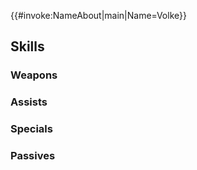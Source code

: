 {{#invoke:NameAbout|main|Name=Volke}}{{HeroPage Tabs}}
{{Hero Infobox
|Name=Volke
|Title=Man of Mysteries
|WeaponType=Red Dagger
|MoveType=Infantry
|Origin=Fire Emblem: Path of Radiance
|Gender=Male
|actorEN=Kellen Goff
|actorJP=拝真之介
|artist=北千里
|randomStartTime=2021-12-17T07:00:00Z
|additionDate=November 17, 2021
|releaseDate=November 17, 2021
|poolDate=December 7, 2021
|poolRarities=5
|cv1=8
|cv2=1900100
|TagID=フォルカ
|InternalID=731
|Properties=specRate_202408
|description=A man who makes his living as part of the criminal underworld, answering to no one. Also occasionally referred to as "fireman." Appears in Fire Emblem: Path of Radiance.
}}
{{Stats Page
|Lv1HP=18|Lv1ATK=11|Lv1SPD=13|Lv1DEF=6|Lv1RES=3
|GRHP=50|GRATK=70|GRSPD=70|GRDEF=50|GRRES=50
}}
==Skills==
===Weapons===
{{Weapons Table
|weapon1=Iron Dagger
|weapon1Default=1
|weapon1Unlock=1
|weapon2=Steel Dagger
|weapon2Default=2
|weapon2Unlock=2
|weapon3=Silver Dagger
|weapon3Default=4
|weapon3Unlock=3
|weapon4=Fireman's Hook
|weapon4Default=5
|weapon4Unlock=5
}}
===Assists===
{{Assists Table}}
===Specials===
{{Specials Table
|special1=New Moon
|special1Default=4
|special1Unlock=3
|special2=Luna
|special2Unlock=4
|special3=Lethality
|special3Unlock=5
}}
===Passives===
{{Passives Table
|passiveA1=Death Blow 1
|passiveA2=Sturdy Blow 1
|passiveA3=Sturdy Blow 2
|passiveA4=Sturdy Impact
|passiveA1Unlock=2
|passiveA2Unlock=3
|passiveA3Unlock=4
|passiveA4Unlock=5
|passiveB1=Null Follow-Up 1
|passiveB2=Null Follow-Up 2
|passiveB3=Null Follow-Up 3
|passiveB1Unlock=1
|passiveB2Unlock=2
|passiveB3Unlock=4
|passiveC1=Time's Pulse 1
|passiveC2=Time's Pulse 2
|passiveC3=Time's Pulse 3
|passiveC1Unlock=3
|passiveC2Unlock=4
|passiveC3Unlock=5
}}
{{Heroes Navbox}}